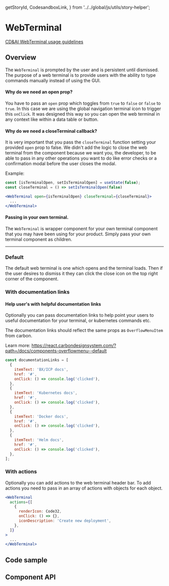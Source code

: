   getStoryId,
  CodesandboxLink,
} from '../../global/js/utils/story-helper';

# WebTerminal

[CD&AI WebTerminal usage guidelines](https://pages.github.ibm.com/cdai-design/pal/patterns/web-terminal/)

## Overview

The `WebTerminal` is prompted by the user and is persistent until dismissed. The
purpose of a web terminal is to provide users with the ability to type commands
manually instead of using the GUI.

#### Why do we need an open prop?

You have to pass an `open` prop which toggles from `true` to `false` or `false`
to `true`. In this case we are using the global navigation terminal icon to
trigger this `onClick`. It was designed this way so you can open the web
terminal in any context like within a data table or button.

#### Why do we need a closeTerminal callback?

It is very important that you pass the `closeTerminal` function setting your
provided `open` prop to false. We didn't add the logic to close the web terminal
from the component because we want you, the developer, to be able to pass in any
other operations you want to do like error checks or a confirmation modal before
the user closes the modal.

Example:

```jsx
const [isTerminalOpen, setIsTerminalOpen] = useState(false);
const closeTerminal = () => setIsTerminalOpen(false)

<WebTerminal open={isTerminalOpen} closeTerminal={closeTerminal}>
  ...
</WebTerminal>
```

#### Passing in your own terminal.

The `WebTerminal` is wrapper component for your own terminal component that you
may have been using for your product. Simply pass your own terminal component as
children.

<hr />

### Default

The default web terminal is one which opens and the terminal loads. Then if the
user desires to dismiss it they can click the close icon on the top right corner
of the component.

<Canvas>
  <Story id={getStoryId(WebTerminal.displayName, 'default')} />
</Canvas>

### With documentation links

<Canvas>
  <Story id={getStoryId(WebTerminal.displayName, 'with-documentation-links')} />
</Canvas>

#### Help user's with helpful documentation links

Optionally you can pass documentation links to help point your users to useful
documentation for your terminal, or kubernetes commands etc.

The documentation links should reflect the same props as `OverflowMenuItem` from
carbon.

Learn more:
https://react.carbondesignsystem.com/?path=/docs/components-overflowmenu--default

```js
const documentationLinks = [
  {
    itemText: 'BX/ICP docs',
    href: '#',
    onClick: () => console.log('clicked'),
  },
  {
    itemText: 'Kubernetes docs',
    href: '#',
    onClick: () => console.log('clicked'),
  },
  {
    itemText: 'Docker docs',
    href: '#',
    onClick: () => console.log('clicked'),
  },
  {
    itemText: 'Helm docs',
    href: '#',
    onClick: () => console.log('clicked'),
  },
];
```

### With actions

<Canvas>
  <Story id={getStoryId(WebTerminal.displayName, 'with-actions')} />
</Canvas>

Optionally you can add actions to the web terminal header bar. To add actions
you need to pass in an array of actions with objects for each object.

```jsx
<WebTerminal
  actions={[
    {
      renderIcon: Code32,
      onClick: () => {},
      iconDescription: 'Create new deployment',
    },
  ]}
>
  ...
</WebTerminal>
```

## Code sample

<CodesandboxLink exampleDirectory="WebTerminal" />

## Component API

<ArgsTable of={WebTerminal} />
